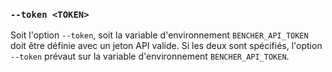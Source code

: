 ### `--token <TOKEN>`

Soit l'option `--token`, soit la variable d'environnement `BENCHER_API_TOKEN` doit être définie avec un jeton API valide. Si les deux sont spécifiés, l'option `--token` prévaut sur la variable d'environnement `BENCHER_API_TOKEN`.